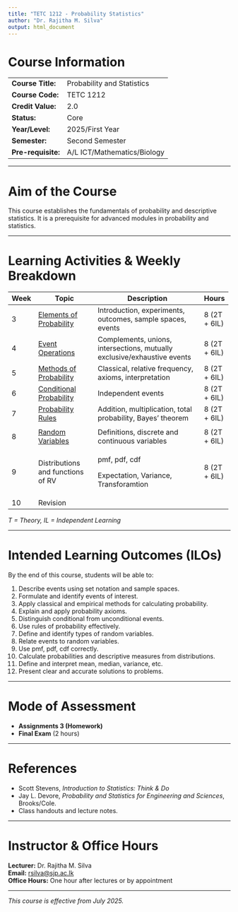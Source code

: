 ```yaml
---
title: "TETC 1212 - Probability Statistics"
author: "Dr. Rajitha M. Silva"
output: html_document
---
```


# Course Information

|                    |                             |
|--------------------|-----------------------------|
| **Course Title:**  | Probability and Statistics  |
| **Course Code:**   | TETC 1212                   |
| **Credit Value:**  | 2.0                         |
| **Status:**        | Core                        |
| **Year/Level:**    | 2025/First Year             |
| **Semester:**      | Second Semester             |
| **Pre-requisite:** | A/L ICT/Mathematics/Biology |

------------------------------------------------------------------------

# Aim of the Course

This course establishes the fundamentals of probability and descriptive statistics. It is a prerequisite for advanced modules in probability and statistics.

------------------------------------------------------------------------

# Learning Activities & Weekly Breakdown

::: {style="text-align: center;"}
+-----------+----------------------------------------+--------------------------------------------------------------------------+--------------+
| **Week**  | **Topic**                              | **Description**                                                          | **Hours**    |
+===========+========================================+==========================================================================+==============+
| 3         | [Elements of Probability](week1.html)  | Introduction, experiments, outcomes, sample spaces, events               | 8 (2T + 6IL) |
+-----------+----------------------------------------+--------------------------------------------------------------------------+--------------+
| 4         | [Event Operations](week2.html)         | Complements, unions, intersections, mutually exclusive/exhaustive events | 8 (2T + 6IL) |
+-----------+----------------------------------------+--------------------------------------------------------------------------+--------------+
| 5         | [Methods of Probability](tetcw5.html)  | Classical, relative frequency, axioms, interpretation                    | 8 (2T + 6IL) |
+-----------+----------------------------------------+--------------------------------------------------------------------------+--------------+
| 6         | [Conditional Probability](tetcw6.html) | Independent events                                                       | 8 (2T + 6IL) |
+-----------+----------------------------------------+--------------------------------------------------------------------------+--------------+
| 7         | [Probability Rules](tetcw7.html)       | Addition, multiplication, total probability, Bayes' theorem              | 8 (2T + 6IL) |
+-----------+----------------------------------------+--------------------------------------------------------------------------+--------------+
|           |                                        |                                                                          |              |
+-----------+----------------------------------------+--------------------------------------------------------------------------+--------------+
| 8         | [Random Variables](tetcw8.html)        | Definitions, discrete and continuous variables                           | 8 (2T + 6IL) |
+-----------+----------------------------------------+--------------------------------------------------------------------------+--------------+
| 9         | Distributions and functions of RV      | pmf, pdf, cdf                                                            | 8 (2T + 6IL) |
|           |                                        |                                                                          |              |
|           |                                        | Expectation, Variance, Transforamtion                                    |              |
+-----------+----------------------------------------+--------------------------------------------------------------------------+--------------+
| 10        | Revision                               |                                                                          |              |
+-----------+----------------------------------------+--------------------------------------------------------------------------+--------------+
:::

*T = Theory, IL = Independent Learning*

------------------------------------------------------------------------

# Intended Learning Outcomes (ILOs)

By the end of this course, students will be able to:

1.  Describe events using set notation and sample spaces.\
2.  Formulate and identify events of interest.\
3.  Apply classical and empirical methods for calculating probability.\
4.  Explain and apply probability axioms.\
5.  Distinguish conditional from unconditional events.\
6.  Use rules of probability effectively.\
7.  Define and identify types of random variables.\
8.  Relate events to random variables.\
9.  Use pmf, pdf, cdf correctly.\
10. Calculate probabilities and descriptive measures from distributions.\
11. Define and interpret mean, median, variance, etc.\
12. Present clear and accurate solutions to problems.

------------------------------------------------------------------------

# Mode of Assessment

-   **Assignments 3 (Homework)**\
-   **Final Exam** (2 hours)

------------------------------------------------------------------------

# References

-   Scott Stevens, *Introduction to Statistics: Think & Do*
-   Jay L. Devore, *Probability and Statistics for Engineering and Sciences*, Brooks/Cole.\
-   Class handouts and lecture notes.

------------------------------------------------------------------------

# Instructor & Office Hours

**Lecturer:** Dr. Rajitha M. Silva\
**Email:** [rsilva\@sjp.ac.lk](mailto:rsilva@sjp.ac.lk){.email}\
**Office Hours:** One hour after lectures or by appointment

------------------------------------------------------------------------

*This course is effective from July 2025.*
